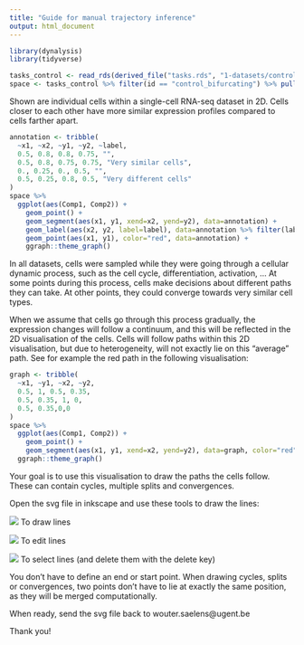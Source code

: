 ```yaml
---
title: "Guide for manual trajectory inference"
output: html_document
---
```


```r
library(dynalysis)
library(tidyverse)

tasks_control <- read_rds(derived_file("tasks.rds", "1-datasets/control"))
space <- tasks_control %>% filter(id == "control_bifurcating") %>% pull(space) %>% first()
```

Shown are individual cells within a single-cell RNA-seq dataset in 2D. Cells closer to each other have more similar expression profiles compared to cells farther apart.

```r
annotation <- tribble(
  ~x1, ~x2, ~y1, ~y2, ~label,
  0.5, 0.8, 0.8, 0.75, "",
  0.5, 0.8, 0.75, 0.75, "Very similar cells",
  0., 0.25, 0., 0.5, "",
  0.5, 0.25, 0.8, 0.5, "Very different cells"
)
space %>% 
  ggplot(aes(Comp1, Comp2)) +
    geom_point() +
    geom_segment(aes(x1, y1, xend=x2, yend=y2), data=annotation) +
    geom_label(aes(x2, y2, label=label), data=annotation %>% filter(label != "")) +
    geom_point(aes(x1, y1), color="red", data=annotation) +
    ggraph::theme_graph()
```

In all datasets, cells were sampled while they were going through a cellular dynamic process, such as the cell cycle, differentiation, activation, ... 
At some points during this process, cells make decisions about different paths they can take. At other points, they could converge towards very similar cell types. 

When we assume that cells go through this process gradually, the expression changes will follow a continuum, and this will be reflected in the 2D visualisation of the cells. Cells will follow paths within this 2D visualisation, but due to heterogeneity, will not exactly lie on this "average" path. See for example the red path in the following visualisation:

```r
graph <- tribble(
  ~x1, ~y1, ~x2, ~y2,
  0.5, 1, 0.5, 0.35,
  0.5, 0.35, 1, 0,
  0.5, 0.35,0,0
)
space %>% 
  ggplot(aes(Comp1, Comp2)) +
    geom_point() +
    geom_segment(aes(x1, y1, xend=x2, yend=y2), data=graph, color="red", size=3,alpha=0.6) +
  ggraph::theme_graph()
```


Your goal is to use this visualisation to draw the paths the cells follow. These can contain cycles, multiple splits and convergences.

Open the svg file in inkscape and use these tools to draw the lines:

![](pen.png)
To draw lines

![](select.png)
To edit lines

![](arrow.png)
To select lines (and delete them with the delete key)

You don't have to define an end or start point. When drawing cycles, splits or convergences, two points don't have to lie at exactly the same position, as they will be merged computationally.

When ready, send the svg file back to wouter.saelens@ugent.be

Thank you!
